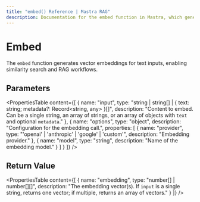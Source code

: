 ```yaml
---
title: "embed() Reference | Mastra RAG"
description: Documentation for the embed function in Mastra, which generates vector embeddings for text inputs.
---
```


# Embed

The `embed` function generates vector embeddings for text inputs, enabling similarity search and RAG workflows.

## Parameters

<PropertiesTable
  content={[
    {
      name: "input",
      type: "string | string[] | { text: string; metadata?: Record<string, any> }[]",
      description: "Content to embed. Can be a single string, an array of strings, or an array of objects with `text` and optional `metadata`."
    },
    {
      name: "options",
      type: "object",
      description: "Configuration for the embedding call.",
      properties: [
        {
          name: "provider",
          type: "'openai' | 'anthropic' | 'google' | 'custom'",
          description: "Embedding provider."
        },
        {
          name: "model",
          type: "string",
          description: "Name of the embedding model."
        }
      ]
    }
  ]}
/>

## Return Value

<PropertiesTable
  content={[
    {
      name: "embedding",
      type: "number[] | number[][]",
      description: "The embedding vector(s). If `input` is a single string, returns one vector; if multiple, returns an array of vectors."
    }
  ]}
/>